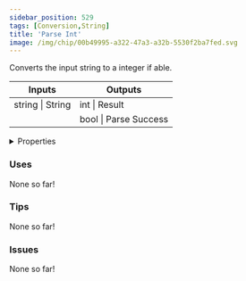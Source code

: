 ```yaml
---
sidebar_position: 529
tags: [Conversion,String]
title: 'Parse Int'
image: /img/chip/00b49995-a322-47a3-a32b-5530f2ba7fed.svg
---
```


Converts the input string to a integer if able.



<IChip uuid="00b49995-a322-47a3-a32b-5530f2ba7fed"/>

<table><thead><tr><th>Inputs</th><th>Outputs</th></tr></thead><tbody><tr><td>string | String</td><td>int | Result</td></tr><tr><td /><td>bool | Parse Success</td></tr></tbody></table>

<details>
  <summary>Properties</summary>
  <div>
    <div>
    <table>
      <tbody>
        <tr>
          <td>Is beta required?</td>
          <td>No</td>
        </tr>
        <tr>
          <td>Is chip a trolling risk?</td>
          <td>No</td>
        </tr>
        <tr>
          <td>Is chip a role assignment risk?</td>
          <td>No</td>
        </tr>
        <tr>
          <td>Chip UUID</td>
          <td>00b49995-a322-47a3-a32b-5530f2ba7fed</td>
        </tr>
        <tr>
          <td>Room availability</td>
          <td>Available everywhere</td>
        </tr>
      </tbody>
    </table>
    </div>
  </div>
</details>

### Uses

None so far!

### Tips

None so far!

### Issues

None so far!